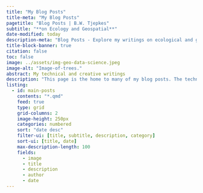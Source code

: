 ```yaml
---
title: "My Blog Posts"
title-meta: "My Blog Posts"
pagetitle: "Blog Posts | B.W. Tjepkes"
subtitle: "**on Ecology and Geospatial**"
date-modified: today
description-meta: "Blog Posts - Explore my writings on ecological and geospatial data science."
title-block-banner: true
citation: false
toc: false
image: ../assets/img-geo-data-science.jpeg
image-alt: "Image-of-trees."
abstract: My technical and creative writings
description: "This page is the home to many of my blog posts. The technical aspects generally cover some of my adventures whilst learning to become a multi-lingual user in R, Python, SQL, and beyond. Some creative works about nature conservation, ecology, and other topics are also included here."
listing:
  - id: main-posts
    contents: "*.qmd"
    feed: true
    type: grid
    grid-columns: 2
    image-height: 250px
    categories: numbered
    sort: "date desc"
    filter-ui: [title, subtitle, description, category]
    sort-ui: [title, date]
    max-description-length: 100
    fields: 
      - image
      - title
      - description
      - author
      - date
---
```


::: {#main-posts}
:::

